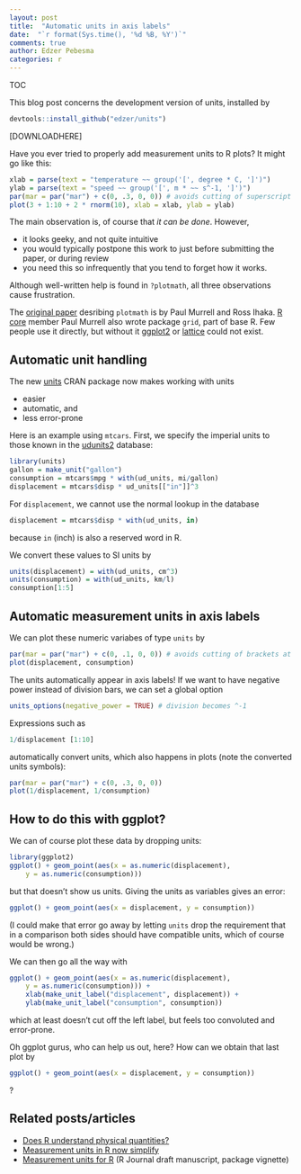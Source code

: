```yaml
---
layout: post
title:  "Automatic units in axis labels"
date:  "`r format(Sys.time(), '%d %B, %Y')`"
comments: true
author: Edzer Pebesma
categories: r
---
```


TOC

This blog post concerns the development version of units, installed by
```r
devtools::install_github("edzer/units")
```

[DOWNLOADHERE]

Have you ever tried to properly add measurement units to R plots? It might go like this:

```r
xlab = parse(text = "temperature ~~ group('[', degree * C, ']')")
ylab = parse(text = "speed ~~ group('[', m * ~~ s^-1, ']')")
par(mar = par("mar") + c(0, .3, 0, 0)) # avoids cutting of superscript
plot(3 + 1:10 + 2 * rnorm(10), xlab = xlab, ylab = ylab)
```

The main observation is, of course that _it can be done_. However, 

* it looks geeky, and not quite intuitive
* you would typically postpone this work to just before submitting the paper, or during review
* you need this so infrequently that you tend to forget how it works.

Although well-written help is found in `?plotmath`, all three observations cause frustration.

The [original paper](http://www.stat.washington.edu/fritz/DATAFILES498B2008/MathinR.pdf) desribing `plotmath` is by Paul Murrell and Ross Ihaka. [R core](https://www.r-project.org/contributors.html) member Paul Murrell also wrote package `grid`, part of base R. Few people use it directly, but without it [ggplot2](https://cran.r-project.org/package=ggplot2) or [lattice](https://cran.r-project.org/package=lattice) could not exist.

## Automatic unit handling

The new [units](https://cran.r-project.org/package=units) CRAN package now makes working with units

* easier
* automatic, and
* less error-prone

Here is an example using `mtcars`. First, we specify the imperial units to those known in the [udunits2](https://www.unidata.ucar.edu/software/udunits/udunits-2.2.20/doc/udunits/udunits2.html#Database) database:

```r
library(units)
gallon = make_unit("gallon")
consumption = mtcars$mpg * with(ud_units, mi/gallon)
displacement = mtcars$disp * ud_units[["in"]]^3
```

For `displacement`, we cannot use the normal lookup in the database

```r
displacement = mtcars$disp * with(ud_units, in)
```

because `in` (inch) is also a reserved word in R.

We convert these values to SI units by

```r
units(displacement) = with(ud_units, cm^3)
units(consumption) = with(ud_units, km/l)
consumption[1:5]
```

## Automatic measurement units in axis labels

We can plot these numeric variabes of type `units` by
```r
par(mar = par("mar") + c(0, .1, 0, 0)) # avoids cutting of brackets at lhs
plot(displacement, consumption)
```

The units automatically appear in axis labels! If we want to have
negative power instead of division bars, we can set a global option

```r
units_options(negative_power = TRUE) # division becomes ^-1
```

Expressions such as
```r
1/displacement [1:10]
```

automatically convert units, which also happens in plots (note the converted units symbols):

```r
par(mar = par("mar") + c(0, .3, 0, 0))
plot(1/displacement, 1/consumption)
```

## How to do this with ggplot?

We can of course plot these data by dropping units:

```r
library(ggplot2)
ggplot() + geom_point(aes(x = as.numeric(displacement), 
    y = as.numeric(consumption)))
```

but that doesn't show us units. Giving the units as variables gives an error:

```r
ggplot() + geom_point(aes(x = displacement, y = consumption))
```
(I could make that error go away by letting `units` drop the
requirement that in a comparison both sides should have compatible
units, which of course would be wrong.)

We can then go all the way with
```r
ggplot() + geom_point(aes(x = as.numeric(displacement), 
	y = as.numeric(consumption))) +
	xlab(make_unit_label("displacement", displacement)) +
	ylab(make_unit_label("consumption", consumption))
```

which at least doesn't cut off the left label, but feels too
convoluted and error-prone.

Oh ggplot gurus, who can help us out, here? How can we obtain that
last plot by

```r
ggplot() + geom_point(aes(x = displacement, y = consumption))
```

?


## Related posts/articles

* [Does R understand physical quantities?](http://r-spatial.org/r/2016/06/10/units.html)
* [Measurement units in R now simplify](http://r-spatial.org/r/2016/08/16/units2.html)
* [Measurement units for R](https://cran.r-project.org/web/packages/units/vignettes/measurement_units_in_R.pdf) (R Journal draft manuscript, package vignette)
